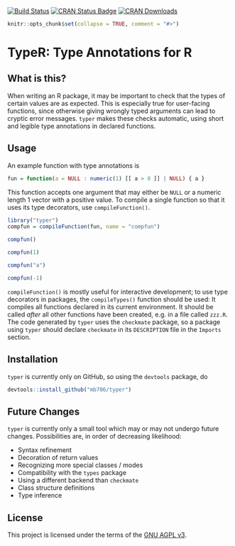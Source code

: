 [![Build Status](https://travis-ci.org/mb706/typer.svg?branch=master)](https://travis-ci.org/mb706/typer)
[![CRAN Status Badge](http://www.r-pkg.org/badges/version/typer)](https://CRAN.R-project.org/package=typer)
[![CRAN Downloads](http://cranlogs.r-pkg.org/badges/typer)](https://cran.rstudio.com/web/packages/typer/index.html)
```r
knitr::opts_chunk$set(collapse = TRUE, comment = "#>")
```

# TypeR: Type Annotations for R

## What is this?

When writing an R package, it may be important to check that the types of certain values are as expected. This is especially true for user-facing functions, since otherwise giving wrongly typed arguments can lead to cryptic error messages. `typer` makes these checks automatic, using short and legible type annotations in declared functions.

## Usage

An example function with type annotations is
```r
fun = function(a = NULL : numeric(1) [[ a > 0 ]] | NULL) { a }
```
This function accepts one argument that may either be `NULL` or a numeric length 1 vector with a positive value. To compile a single function so that it uses its type decorators, use `compileFunction()`.
```r
library("typer")
compfun = compileFunction(fun, name = "compfun")

compfun()

compfun(1)

compfun("a")

compfun(-1)
```

`compileFunction()` is mostly useful for interactive development; to use type decorators in packages, the `compileTypes()` function should be used: It compiles all functions declared in its current environment. It should be called *after* all other functions have been created, e.g. in a file called `zzz.R`. The code generated by `typer` uses the `checkmate` package, so a package using `typer` should declare `checkmate` in its `DESCRIPTION` file in the `Imports` section.

## Installation

`typer` is currently only on GitHub, so using the `devtools` package, do
```r
devtools::install_github("mb706/typer")
```

## Future Changes

`typer` is currently only a small tool which may or may not undergo future changes. Possibilities are, in order of decreasing likelihood:

* Syntax refinement
* Decoration of return values
* Recognizing more special classes / modes
* Compatibility with the `types` package
* Using a different backend than `checkmate`
* Class structure definitions
* Type inference

## License

This project is licensed under the terms of the [GNU AGPL v3](https://www.gnu.org/licenses/agpl-3.0.html).
